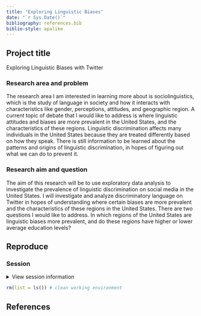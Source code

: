 ```yaml
---
title: "Exploring Linguistic Biases"
date: "`r Sys.Date()`"
bibliography: references.bib
biblio-style: apalike
---
```


## Project title

Exploring Linguistic Biases with Twitter

### Research area and problem
The research area I am interested in learning more about is sociolinguistics, which is the study of language in society and how it interacts with characteristics like gender, perceptions, attitudes, and geographic region. A current topic of debate that I would like to address is where linguistic attitudes and biases are more prevalent in the United States, and the characteristics of these regions. Linguistic discrimination affects many individuals in the United States because they are treated differently based on how they speak. There is still information to be learned about the patterns and origins of linguistic discrimination, in hopes of figuring out what we can do to prevent it.

### Research aim and question
The aim of this research will be to use exploratory data analysis to investigate the prevalence of linguistic discrimination on social media in the United States. I will investigate and analyze discriminatory language on Twitter in hopes of understanding where certain biases are more prevalent and the characteristics of these regions in the United States. There are two questions I would like to address. In which regions of the United States are linguistic biases more prevalent, and do these regions have higher or lower average education levels? 

## Reproduce


### Session

<details><summary>View session information</summary>

```r
sessioninfo::session_info()
```

</details>

```r
rm(list = ls()) # clean working environment
```

## References
